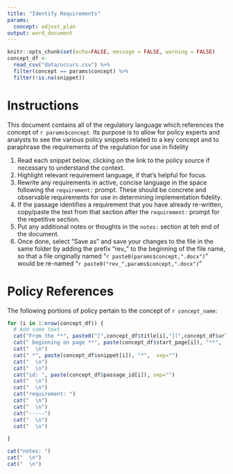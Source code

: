 ```yaml
---
title: "Identify Requirements"
params:
  concept: adjust_plan
output: word_document
---
```


```r
knitr::opts_chunk$set(echo=FALSE, message = FALSE, warning = FALSE)
concept_df <- 
  read_csv("data/occurs.csv") %>% 
  filter(concept == params$concept) %>%
  filter(!is.na(snippet))
```

# Instructions

This document contains all of the regulatory language which references the concept of `r params$concept`.  Its purpose is to allow for policy experts and analysts to see the various policy snippets related to a key concept and to paraphrase the requirements of the regulation for use in fidelity

1. Read each snippet below, clicking on the link to the policy source if necessary to understand the context.
2. Highlight relevant requirement language, if that's helpful for focus.
3. Rewrite any requirements in active, concise language in the space following the `requirement:` prompt.  These should be concrete and observable requirements for use in determining implementation fidelity.
4. If the passage identifies a requirement that you have already re-written, copy/paste the text from that section after the `requirement:` prompt for the repetitive section.
5. Put any additional notes or thoughts in the `notes:` section at teh end of the document.
6. Once done, select "Save as" and save your changes to the file in the same folder by adding the prefix "rev_" to the beginning of the file name, so that a file originally named "`r paste0(params$concept,".docx")`" would be re-named "`r paste0("rev_",params$concept,".docx")`"

# Policy References

The following portions of policy pertain to the concept of *`r concept_name`*:

```r
for (i in 1:nrow(concept_df)) {
  # Add some text
  cat("From the **", paste0("[",concept_df$title[i],"](",concept_df$url[i],")"), "**",  sep="")  
  cat(" beginning on page **", paste(concept_df$start_page[i]), "**",  sep="")  
  cat("  \n")  
  cat(" *", paste(concept_df$snippet[i]), "*",  sep="") 
  cat("  \n")  
  cat("  \n") 
  cat("id: ", paste(concept_df$passage_id[i]), sep="") 
  cat("  \n")  
  cat("  \n") 
  cat("requirement: ")
  cat("  \n")  
  cat("  \n")
  cat("-----")
  cat("  \n")  
  cat("  \n")

}

cat("notes: ")
cat("  \n")  
cat("  \n")
```